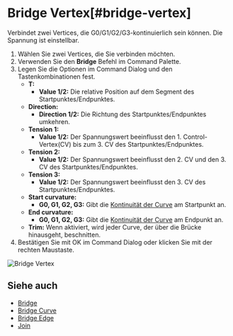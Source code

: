 
# Bridge Vertex[#bridge-vertex]

<Reference shortcut="" command="Bridge Vertex" button="" />

Verbindet zwei Vertices, die G0/G1/G2/G3-kontinuierlich sein können. Die Spannung ist einstellbar.

1. Wählen Sie zwei Vertices, die Sie verbinden möchten.
2. Verwenden Sie den **Bridge** Befehl im Command Palette.
3. Legen Sie die Optionen im Command Dialog und den Tastenkombinationen fest.
     - **T:**
          - **Value 1/2:** Die relative Position auf dem Segment des Startpunktes/Endpunktes.
     - **Direction:** 
          - **Direction 1/2:** Die Richtung des Startpunktes/Endpunktes umkehren.
     - **Tension 1:**
          - **Value 1/2:** Der Spannungswert beeinflusst den 1. Control-Vertex(CV) bis zum 3. CV des Startpunktes/Endpunktes.
     - **Tension 2:**
          - **Value 1/2:** Der Spannungswert beeinflusst den 2. CV und den 3. CV des Startpunktes/Endpunktes.
     - **Tension 3:**
          - **Value 1/2:** Der Spannungswert beeinflusst den 3. CV des Startpunktes/Endpunktes.
     - **Start curvature:**
          - **G0, G1, G2, G3:** Gibt die [Kontinuität der Curve](../cad-essentials/continuity-curve-and-surface) am Startpunkt an.
     -  **End curvature:**
          - **G0, G1, G2, G3:** Gibt die [Kontinuität der Curve](../cad-essentials/continuity-curve-and-surface) am Endpunkt an.
   - **Trim:** Wenn aktiviert, wird jeder Curve, der über die Brücke hinausgeht, beschnitten.
4. Bestätigen Sie mit OK im Command Dialog oder klicken Sie mit der rechten Maustaste.

![Bridge Vertex](/img/bridge-vertex.gif)

## Siehe auch
- [Bridge](./bridge)
- [Bridge Curve](./bridge-curve)
- [Bridge Edge](./bridge-edge)
- [Join](./join)
